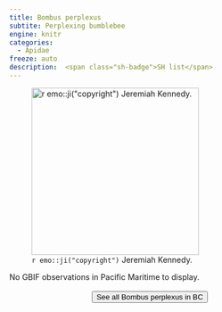 ```yaml
---
title: Bombus perplexus
subtite: Perplexing bumblebee
engine: knitr
categories:
  - Apidae
freeze: auto
description:  <span class="sh-badge">SH list</span>
---
```

![`r emo::ji("copyright")` Jeremiah Kennedy.](https://static.inaturalist.org/photos/219770323/large.jpg){height=300}



No GBIF observations in Pacific Maritime to display.
<br><br>
<center>


<a href="https://inaturalist.ca/observations?place_id=7085&subview=map&taxon_id=155085"><button type="button" class="btn btn-secondary">See all Bombus perplexus in BC <i class="fa-solid fa-arrow-up-right-from-square"></i> </button></a>
</center>

